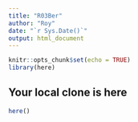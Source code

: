 ```yaml
---
title: "R03Ber"
author: "Roy"
date: "`r Sys.Date()`"
output: html_document
---
```


```r
knitr::opts_chunk$set(echo = TRUE)
library(here)
```

## Your local clone is here

```r
here()
```

